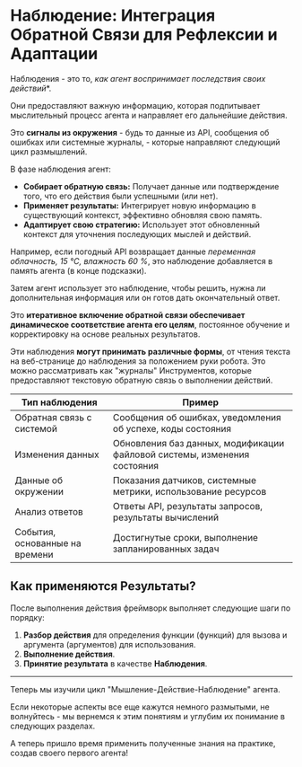 # Наблюдение: Интеграция Обратной Связи для Рефлексии и Адаптации

Наблюдения - это то, *как агент воспринимает последствия своих действий**.

Они предоставляют важную информацию, которая подпитывает мыслительный процесс агента и направляет его дальнейшие действия.

Это **сигналы из окружения** - будь то данные из API, сообщения об ошибках или системные журналы, - которые направляют следующий цикл размышлений.

В фазе наблюдения агент:

- **Собирает обратную связь:** Получает данные или подтверждение того, что его действия были успешными (или нет).
- **Применяет результаты:** Интегрирует новую информацию в существующий контекст, эффективно обновляя свою память.
- **Адаптирует свою стратегию:** Использует этот обновленный контекст для уточнения последующих мыслей и действий.

Например, если погодный API возвращает данные *переменная облачность, 15 °C, влажность 60 %*, это наблюдение добавляется в память агента (в конце подсказки).

Затем агент использует это наблюдение, чтобы решить, нужна ли дополнительная информация или он готов дать окончательный ответ.

Это **итеративное включение обратной связи обеспечивает динамическое соответствие агента его целям**, постоянное обучение и корректировку на основе реальных результатов.

Эти наблюдения **могут принимать различные формы**, от чтения текста на веб-странице до наблюдения за положением руки робота. Это можно рассматривать как "журналы" Инструментов, которые предоставляют текстовую обратную связь о выполнении действий.

| Тип наблюдения                 | Пример                                                                   |
|--------------------------------|--------------------------------------------------------------------------|
| Обратная связь с системой      | Сообщения об ошибках, уведомления об успехе, коды состояния              |
| Изменения данных               | Обновления баз данных, модификации файловой системы, изменения состояния |
| Данные об окружении            | Показания датчиков, системные метрики, использование ресурсов            |
| Анализ ответов                 | Ответы API, результаты запросов, результаты вычислений                   |
| События, основанные на времени | Достигнутые сроки, выполнение запланированных задач                      |

## Как применяются Результаты?

После выполнения действия фреймворк выполняет следующие шаги по порядку:

1. **Разбор действия** для определения функции (функций) для вызова и аргумента (аргументов) для использования. 
2. **Выполнение действия**. 
3. **Принятие результата** в качестве **Наблюдения**.

---
Теперь мы изучили цикл "Мышление-Действие-Наблюдение" агента. 

Если некоторые аспекты все еще кажутся немного размытыми, не волнуйтесь - мы вернемся к этим понятиям и углубим их понимание в следующих разделах. 

А теперь пришло время применить полученные знания на практике, создав своего первого агента!
